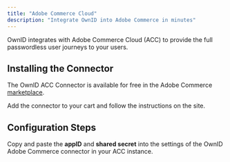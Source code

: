 ```yaml
---
title: "Adobe Commerce Cloud"
description: "Integrate OwnID into Adobe Commerce in minutes"
---
```




OwnID integrates with Adobe Commerce Cloud (ACC) to provide the full passwordless user journeys to your users. 

## Installing the Connector
The OwnID ACC Connector is available for free in the Adobe Commerce [marketplace](https://commercemarketplace.adobe.com/ownid-connector.html).

Add the connector to your cart and follow the instructions on the site.

## Configuration Steps

<BuildAppSnippet connector_name="Adobe Commerce Cloud"/>

Copy and paste the **appID** and **shared secret** into the settings of the OwnID Adobe Commerce connector in your ACC instance.

<UserDataSnippet/>


<NextStepsSnippet/>

